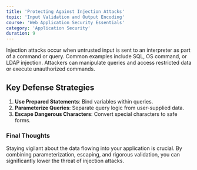 ```yaml
---
title: 'Protecting Against Injection Attacks'
topic: 'Input Validation and Output Encoding'
course: 'Web Application Security Essentials'
category: 'Application Security'
duration: 9
---
```


<CourseVideo
  title="Protecting Against Injection Attacks"
  src="https://www.youtube.com/embed/dbXmk38jRBw"
/>

Injection attacks occur when untrusted input is sent to an interpreter as part of a command or query. Common examples include SQL, OS command, or LDAP injection. Attackers can manipulate queries and access restricted data or execute unauthorized commands.

## Key Defense Strategies

1. **Use Prepared Statements**: Bind variables within queries.
2. **Parameterize Queries**: Separate query logic from user-supplied data.
3. **Escape Dangerous Characters**: Convert special characters to safe forms.

### Final Thoughts

Staying vigilant about the data flowing into your application is crucial. By combining parameterization, escaping, and rigorous validation, you can significantly lower the threat of injection attacks.
